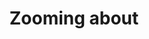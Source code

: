 ---
title: Zooming about
description: My first investigation is into the data visualization software called D3.js.
pubDate: 2025-01-31
heroImage: "d3-js.png"
---